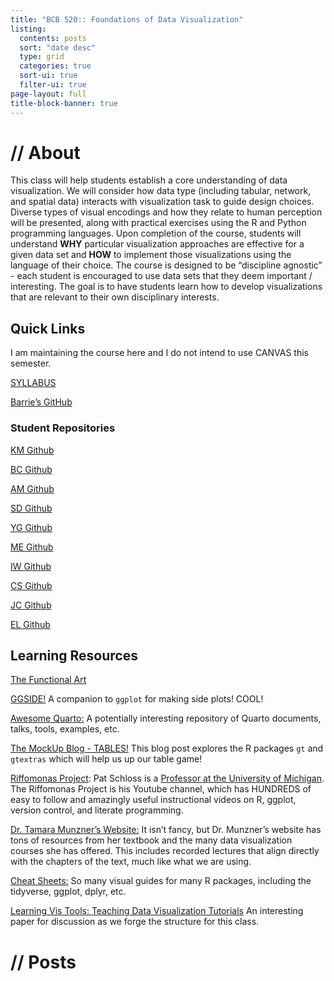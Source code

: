 ```yaml
---
title: "BCB 520:: Foundations of Data Visualization"
listing:
  contents: posts
  sort: "date desc"
  type: grid
  categories: true
  sort-ui: true
  filter-ui: true
page-layout: full
title-block-banner: true
---
```


# **// About**

This class will help students establish a core understanding of data visualization. We will consider how data type (including tabular, network, and spatial data) interacts with visualization task to guide design choices. Diverse types of visual encodings and how they relate to human perception will be presented, along with practical exercises using the R and Python programming languages. Upon completion of the course, students will understand **WHY** particular visualization approaches are effective for a given data set and **HOW** to implement those visualizations using the language of their choice. The course is designed to be "discipline agnostic" - each student is encouraged to use data sets that they deem important / interesting. The goal is to have students learn how to develop visualizations that are relevant to their own disciplinary interests.

## Quick Links

I am maintaining the course here and I do not intend to use CANVAS this semester. 

[SYLLABUS](syllabus.qmd)

[Barrie's GitHub](https://github.com/ProfessorPolymorphic){target="_blank"}

### Student Repositories

[KM Github](https://github.com/KyleMartin246)

[BC Github](https://github.com/bcmommy42)

[AM Github](https://github.com/alexismeans)

[SD Github](https://github.com/zenpipette)

[YG Github](https://github.com/ThatMeatGal)

[ME Github](https://github.com/elsa7364)

[IW Github](https://github.com/Bayern1090)

[CS Github](https://github.com/Claire-R-Shaw)

[JC Github](https://github.com/cambarerij)

[EL Github](https://github.com/elowrimore)

## Learning Resources

[The Functional Art](http://www.thefunctionalart.com)

[GGSIDE!](https://www.business-science.io/code-tools/2021/05/18/marginal_distributions.html) A companion to `ggplot` for making side plots! COOL!

[Awesome Quarto:](https://github.com/mcanouil/awesome-quarto){target="_blank"} A potentially interesting repository of Quarto documents, talks, tools, examples, etc.

[The MockUp Blog - TABLES!](https://themockup.blog/posts/2022-06-13-gtextras-cran/){target="_blank"} This blog post explores the R packages `gt` and `gtextras` which will help us up our table game!

[Riffomonas Project](https://www.youtube.com/@Riffomonas/featured){target="_blank"}: Pat Schloss is a [Professor at the University of Michigan](https://www.schlosslab.org){target="_blank"}. The Riffomonas Project is his Youtube channel, which has HUNDREDS of easy to follow and amazingly useful instructional videos on R, ggplot, version control, and literate programming.

[Dr. Tamara Munzner's Website:](https://www.cs.ubc.ca/~tmm/){target="_blank"} It isn't fancy, but Dr. Munzner's website has tons of resources from her textbook and the many data visualization courses she has offered. This includes recorded lectures that align directly with the chapters of the text, much like what we are using.

[Cheat Sheets:](https://posit.co/resources/cheatsheets/){target="_blank"} So many visual guides for many R packages, including the tidyverse, ggplot, dplyr, etc.

[Learning Vis Tools: Teaching Data Visualization Tutorials](https://ieeexplore.ieee.org/document/8933751){target="_blank"} An interesting paper for discussion as we forge the structure for this class.

# **// Posts**
